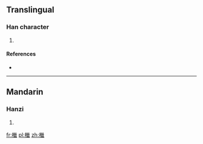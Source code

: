 ==Translingual==

===Han character===
{{Han char|rn=75|rad=木|as=14|sn=18|four=|canj=DVVI}}

# {{defn|Han|sort=木14}}

====References====
* {{Han ref|kx=0558.390|dkj=15737|dj=0948.110|hdz=21311.130|uh=6AB5|ud=27317}}

----

==Mandarin==

===Hanzi===
{{cmn-hanzi|pin=[[jì]] ([[ji4]])|wg=chi<sup>4</sup>}}

# {{defn|lang=cmn|sort=木14}}

[[fr:檵]]
[[pl:檵]]
[[zh:檵]]